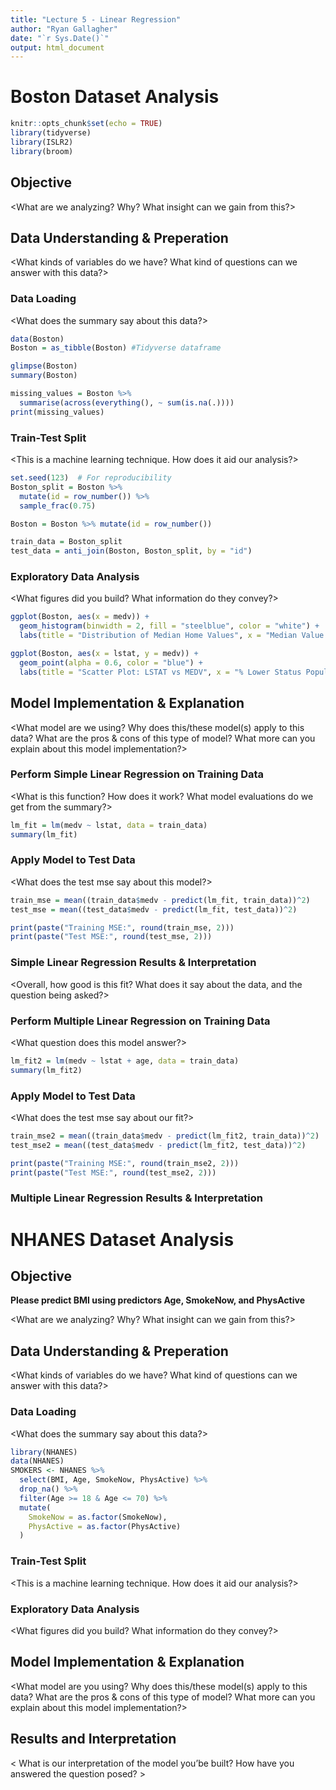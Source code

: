 ```yaml
---
title: "Lecture 5 - Linear Regression"
author: "Ryan Gallagher"
date: "`r Sys.Date()`"
output: html_document
---
```


# Boston Dataset Analysis

```r
knitr::opts_chunk$set(echo = TRUE)
library(tidyverse)
library(ISLR2)
library(broom)
```

## Objective

\<What are we analyzing? Why? What insight can we gain from this?\>

## Data Understanding & Preperation

\<What kinds of variables do we have? What kind of questions can we answer with this data?\>

### Data Loading

\<What does the summary say about this data?\>

```r
data(Boston)
Boston = as_tibble(Boston) #Tidyverse dataframe

glimpse(Boston)
summary(Boston)

missing_values = Boston %>%
  summarise(across(everything(), ~ sum(is.na(.))))
print(missing_values)
```

### Train-Test Split

\<This is a machine learning technique. How does it aid our analysis?\>

```r
set.seed(123)  # For reproducibility
Boston_split = Boston %>%
  mutate(id = row_number()) %>%
  sample_frac(0.75)

Boston = Boston %>% mutate(id = row_number())

train_data = Boston_split
test_data = anti_join(Boston, Boston_split, by = "id")  
```

### Exploratory Data Analysis

\<What figures did you build? What information do they convey?\>

```r
ggplot(Boston, aes(x = medv)) +
  geom_histogram(binwidth = 2, fill = "steelblue", color = "white") +
  labs(title = "Distribution of Median Home Values", x = "Median Value ($1000s)", y = "Count")

ggplot(Boston, aes(x = lstat, y = medv)) +
  geom_point(alpha = 0.6, color = "blue") +
  labs(title = "Scatter Plot: LSTAT vs MEDV", x = "% Lower Status Population", y = "Median Home Value ($1000s)")
```

## Model Implementation & Explanation

\<What model are we using? Why does this/these model(s) apply to this data? What are the pros & cons of this type of model? What more can you explain about this model implementation?\>

### Perform Simple Linear Regression on Training Data

\<What is this function? How does it work? What model evaluations do we get from the summary?\>

```r
lm_fit = lm(medv ~ lstat, data = train_data)
summary(lm_fit)
```

### Apply Model to Test Data

\<What does the test mse say about this model?\>

```r
train_mse = mean((train_data$medv - predict(lm_fit, train_data))^2)
test_mse = mean((test_data$medv - predict(lm_fit, test_data))^2)

print(paste("Training MSE:", round(train_mse, 2)))
print(paste("Test MSE:", round(test_mse, 2)))
```

### Simple Linear Regression Results & Interpretation

\<Overall, how good is this fit? What does it say about the data, and the question being asked?\>

### Perform Multiple Linear Regression on Training Data

\<What question does this model answer?\>

```r
lm_fit2 = lm(medv ~ lstat + age, data = train_data)
summary(lm_fit2)
```

### Apply Model to Test Data

\<What does the test mse say about our fit?\>

```r
train_mse2 = mean((train_data$medv - predict(lm_fit2, train_data))^2)
test_mse2 = mean((test_data$medv - predict(lm_fit2, test_data))^2)

print(paste("Training MSE:", round(train_mse2, 2)))
print(paste("Test MSE:", round(test_mse2, 2)))
```

### Multiple Linear Regression Results & Interpretation

# NHANES Dataset Analysis

## Objective

**Please predict BMI using predictors Age, SmokeNow, and PhysActive**

\<What are we analyzing? Why? What insight can we gain from this?\>

## Data Understanding & Preperation

\<What kinds of variables do we have? What kind of questions can we answer with this data?\>

### Data Loading

\<What does the summary say about this data?\>

```r
library(NHANES)
data(NHANES)
SMOKERS <- NHANES %>%
  select(BMI, Age, SmokeNow, PhysActive) %>%
  drop_na() %>%
  filter(Age >= 18 & Age <= 70) %>%
  mutate(
    SmokeNow = as.factor(SmokeNow),
    PhysActive = as.factor(PhysActive)
  )


```

### Train-Test Split

\<This is a machine learning technique. How does it aid our analysis?\>

### Exploratory Data Analysis

\<What figures did you build? What information do they convey?\>

## Model Implementation & Explanation

\<What model are you using? Why does this/these model(s) apply to this data? What are the pros & cons of this type of model? What more can you explain about this model implementation?\>

## Results and Interpretation

\< What is our interpretation of the model you'be built? How have you answered the question posed? \>
